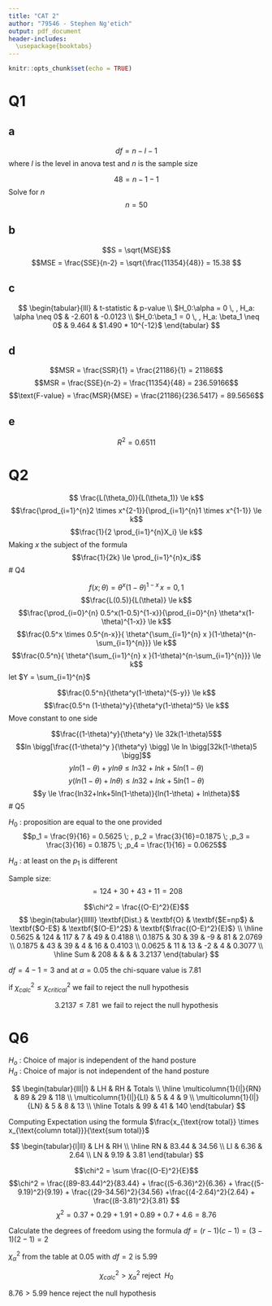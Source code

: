 ```yaml
---
title: "CAT 2"
author: "79546 - Stephen Ng'etich"
output: pdf_document
header-includes:
  \usepackage{booktabs}
---
```


```r
knitr::opts_chunk$set(echo = TRUE)
```

# Q1
## a
$$df = n-l-1$$
where $l$ is the level in anova test and $n$ is the sample size

$$48 = n-1-1$$
Solve for $n$
$$ n= 50$$  

## b  
$$S  = \sqrt{MSE}$$
$$MSE = \frac{SSE}{n-2} = \sqrt{\frac{11354}{48}} = 15.38  $$  

## c  

$$
\begin{tabular}{lll}
                                         & t-statistic & p-value          \\
$H_0:\alpha = 0 \, , H_a: \alpha \neq 0$ & -2.601      & -0.0123          \\
$H_0:\beta_1 = 0 \, , H_a: \beta_1 \neq 0$ & 9.464       & $1.490 * 10^{-12}$
\end{tabular}
$$

## d   

$$MSR  = \frac{SSR}{1} = \frac{21186}{1} = 21186$$
$$MSR = \frac{SSE}{n-2} = \frac{11354}{48} = 236.59166$$
$$\text{F-value} = \frac{MSR}{MSE} = \frac{21186}{236.5417} = 89.5656$$

## e   
$$R^2 = 0.6511$$  


# Q2  

$$ \frac{L(\theta_0)}{L(\theta_1)} \le k$$
$$\frac{\prod_{i=1}^{n}2 \times x^{2-1}}{\prod_{i=1}^{n}1 \times x^{1-1}} \le k$$
$$\frac{1}{2 \prod_{i=1}^{n}X_i} \le k$$
Making $x$ the subject of the formula
$$\frac{1}{2k} \le \prod_{i=1}^{n}x_i$$
# Q4  



$$f(x;\theta) = \theta^x(1-\theta)^{1-x} \, x=0,1$$
$$\frac{L(0.5)}{L(\theta)} \le k$$
$$\frac{\prod_{i=0}^{n} 0.5^x(1-0.5)^{1-x}}{\prod_{i=0}^{n} \theta^x(1-\theta)^{1-x}} \le k$$
$$\frac{0.5^x \times 0.5^{n-x}}{ \theta^{\sum_{i=1}^{n} x }(1-\theta)^{n-\sum_{i=1}^{n}}} \le k$$
$$\frac{0.5^n}{ \theta^{\sum_{i=1}^{n} x }(1-\theta)^{n-\sum_{i=1}^{n}}} \le k$$
let $Y = \sum_{i=1}^{n}$

$$\frac{0.5^n}{\theta^y(1-\theta)^{5-y}} \le k$$
$$\frac{0.5^n (1-\theta)^y}{\theta^y(1-\theta)^5} \le k$$
Move constant to one side

$$\frac{(1-\theta)^y}{\theta^y} \le 32k(1-\theta)5$$
$$ln \bigg[\frac{(1-\theta)^y }{\theta^y} \bigg] \le ln \bigg[32k(1-\theta)5 \bigg]$$
$$ yln(1-\theta) + yln\theta \le ln32+lnk+5ln(1-\theta)$$
$$y(ln(1-\theta) + ln\theta) \le ln32+lnk+5ln(1-\theta) $$
$$y \le \frac{ln32+lnk+5ln(1-\theta)}{ln(1-\theta) + ln\theta}$$
# Q5  

$H_0$ : proposition are equal to the one provided
$$p_1 = \frac{9}{16} = 0.5625 \; , p_2 = \frac{3}{16}=0.1875 \; ,p_3 = \frac{3}{16} = 0.1875 \; ,p_4 = \frac{1}{16} = 0.0625$$

$H_a$ : at least on the $p_1$ is different

Sample size: $$ = 124+30+43+11 = 208$$

$$\chi^2 = \frac{(O-E)^2}{E}$$
$$
\begin{tabular}{llllll}
\textbf{Dist.} & \textbf{O} & \textbf{$E=np$} & \textbf{$O-E$} & \textbf{$(O-E)^2$} & \textbf{$\frac{(O-E)^2}{E}$} \\ \hline
0.5625         & 124        & 117             & 7              & 49                 & 0.4188                       \\
0.1875         & 30         & 39              & -9             & 81                 & 2.0769                       \\
0.1875         & 43         & 39              & 4              & 16                 & 0.4103                       \\
0.0625         & 11         & 13              & -2             & 4                  & 0.3077                       \\ \hline
Sum            & 208        &                 &                &                    & 3.2137                      
\end{tabular}
$$


$df= 4-1 = 3$ and at $\alpha = 0.05$ the chi-square value is $7.81$

if $\chi^2_{calc} \le \chi^2_{critical}$ we fail to reject the null hypothesis

$$3.2137 \le 7.81 \; \;\text{we fail to reject the null hypothesis}$$ 


# Q6 

$H_o$ :  Choice of major is independent of the hand posture  
$H_a$ :  Choice of major is not independent of the hand posture  

$$
\begin{tabular}{lll|l}
                        & LH & RH & Totals \\ \hline
\multicolumn{1}{l|}{RN} & 89 & 29 & 118    \\
\multicolumn{1}{l|}{LI} & 5  & 4  & 9      \\
\multicolumn{1}{l|}{LN} & 5  & 8  & 13     \\ \hline
Totals                  & 99 & 41 & 140   
\end{tabular}
$$

Computing Expectation using the formula $\frac{x_{\text{row total}} \times x_{\text{column total}}}{\text{sum total}}$

$$
\begin{tabular}{l|ll}
   & LH    & RH    \\ \hline
RN & 83.44 & 34.56 \\
LI & 6.36  & 2.64  \\
LN & 9.19  & 3.81 
\end{tabular}
$$



$$\chi^2 = \sum \frac{(O-E)^2}{E}$$
$$\chi^2 = \frac{(89-83.44)^2}{83.44} + \frac{(5-6.36)^2}{6.36} + \frac{(5-9.19)^2}{9.19} + \frac{(29-34.56)^2}{34.56} +\frac{(4-2.64)^2}{2.64} + \frac{(8-3.81)^2}{3.81} $$
$$\chi^2 = 0.37+0.29+1.91+0.89+0.7+4.6 = 8.76$$

Calculate the degrees of freedom using the formula $df= (r-1)(c-1) = (3-1)(2-1) = 2$

$\chi^2_{\alpha}$ from the table at  $0.05$ with $df=2$ is $5.99$

$$\chi^2_{calc} > \chi^2_{\alpha} \; \text{reject} \;\; H_0 $$


$8.76 > 5.99$ hence reject the null hypothesis


